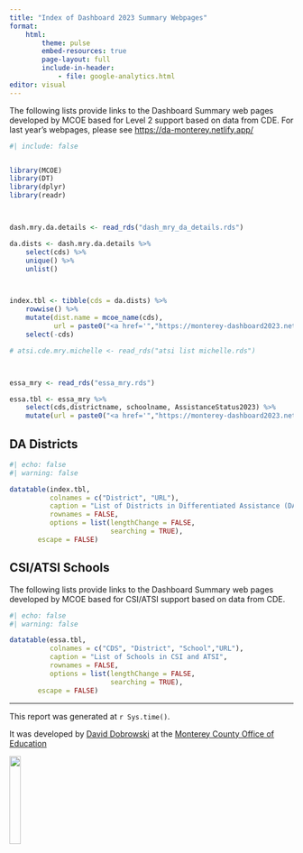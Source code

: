 ```yaml
---
title: "Index of Dashboard 2023 Summary Webpages"
format: 
    html:
        theme: pulse
        embed-resources: true
        page-layout: full
        include-in-header:
            - file: google-analytics.html
editor: visual
---
```


The following lists provide links to the Dashboard Summary web pages developed by MCOE based for Level 2 support based on data from CDE. For last year's webpages, please see <https://da-monterey.netlify.app/>

```r
#| include: false


library(MCOE)
library(DT)
library(dplyr)
library(readr)



dash.mry.da.details <- read_rds("dash_mry_da_details.rds")

da.dists <- dash.mry.da.details %>% 
    select(cds) %>%
    unique() %>%
    unlist()



index.tbl <- tibble(cds = da.dists) %>%
    rowwise() %>%
    mutate(dist.name = mcoe_name(cds),
           url = paste0("<a href='","https://monterey-dashboard2023.netlify.app/output/","dashboard2023summary", cds, ".html","'>","https://monterey-dashboard2023.netlify.app/output/","dashboard2023summary", cds, ".html","</a>"  ) ) %>%
    select(-cds)

# atsi.cde.mry.michelle <- read_rds("atsi list michelle.rds")



essa_mry <- read_rds("essa_mry.rds")

essa.tbl <- essa_mry %>%
    select(cds,districtname, schoolname, AssistanceStatus2023) %>%
    mutate(url = paste0("<a href='","https://monterey-dashboard2023.netlify.app/output/","DashboardSummary", cds, ".html","'>","https://monterey-dashboard2023.netlify.app/output/","DashboardSummary", cds, ".html","</a>"  ) )


```

::: panel-tabset
## DA Districts

```r
#| echo: false
#| warning: false

datatable(index.tbl,
          colnames = c("District", "URL"),
          caption = "List of Districts in Differentiated Assistance (DA)",
          rownames = FALSE,
          options = list(lengthChange = FALSE,
                         searching = TRUE),
       escape = FALSE) 


```

## CSI/ATSI Schools

The following lists provide links to the Dashboard Summary web pages developed by MCOE based for CSI/ATSI support based on data from CDE.

```r
#| echo: false
#| warning: false

datatable(essa.tbl,
          colnames = c("CDS", "District", "School","URL"),
          caption = "List of Schools in CSI and ATSI",
          rownames = FALSE,
          options = list(lengthChange = FALSE,
                         searching = TRUE),
       escape = FALSE)


```
:::

------------------------------------------------------------------------

This report was generated at `r Sys.time()`.

It was developed by [David Dobrowski](https://github.com/dobrowski) at the [Monterey County Office of Education](https://www.montereycoe.org/)

![](icons/logo.png){fig-align="right" width="20%"}
